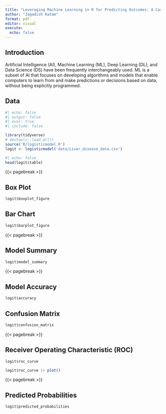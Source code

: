 ```yaml
---
title: "Leveraging Machine Learning in R for Predicting Outcomes: A Case Study"
author: "Jagadish Katam"
format: pdf
editor: visual
execute: 
  echo: false
---
```


## Introduction

Artificial Intelligence (AI), Machine Learning (ML), Deep Learning (DL), and Data Science (DS) have been frequently interchangeably used. ML is a subset of AI that focuses on developing algorithms and models that enable computers to learn from and make predictions or decisions based on data, without being explicitly programmed.

## Data

```r
#| echo: false
#| output: false
#| eval: true
#| include: false

library(tidyverse)
# devtools::load_all()
source('R/logisticmodel.R')
logit <- logisticmodel('data/Liver_disease_data.csv')
```

```r
#| echo: false
head(logit$table)
```

{{< pagebreak >}}

## Box Plot

```r
logit$boxplot_figure
```

## Bar Chart

```r
logit$barplot_figure
```

{{< pagebreak >}}

## Model Summary

```r
logit$model_summary
```

{{< pagebreak >}}

## Model Accuracy

```r
logit$accuracy
```

## Confusion Matrix

```r
logit$confusion_matrix
```

{{< pagebreak >}}

## Receiver Operating Characteristic (ROC) 

```r
logit$roc_curve
```

```r
logit$roc_curve |> plot()
```

{{< pagebreak >}}

## Predicted Probabilities

```r
logit$predicted_probabilities
```
